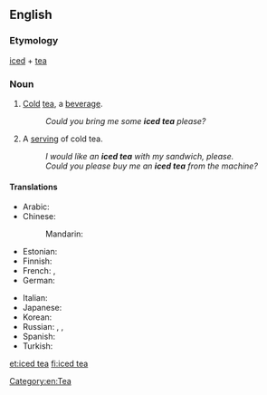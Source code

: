 ==English==
{{wikipedia}}

===Etymology===
[[iced]] + [[tea]]

===Noun===
{{en-noun|s}}
#{{uncountable}} [[cold|Cold]] [[tea]], a [[beverage]].
#:''Could you bring me some '''iced tea''' please?''
#{{countable}} A [[serving]] of cold tea.
#:''I would like an '''iced tea''' with my sandwich, please.''
#:''Could you please buy me an '''iced tea''' from the machine?''

====Translations====
{{trans-top|beverage}}
* Arabic: {{t-|ar|شاي مثلج|m|tr=shaay muthlij|sc=Arab}}
* Chinese:
*: Mandarin: {{t|zh|冰茶|tr=bīngchá|sc=Hani}}
* Estonian: {{t+|et|jäätee}}
* Finnish: {{t+|fi|jäätee}}
* French: {{t-|fr|thé glacé|m}}, {{qualifier|Switzerland}} {{t-|fr|thé froid|m}}
* German: {{t+|de|Eistee|m}}
{{trans-mid}}
* Italian: {{t-|it|tè freddo|m}}
* Japanese: {{t-|ja|アイスティー|tr=aisutī|sc=Jpan}}
* Korean: {{t-|ko|아이스 티|tr=aiseu ti|sc=Kore}}
* Russian: {{t-|ru|холодный чай|m|tr=xolódnyj čaj|sc=Cyrl}}, {{t-|ru|чай со льдом|m|tr=čaj so l'dóm|sc=Cyrl}}, {{t-|ru|чай-глясе|m|tr=čaj-gljasɛ́|sc=Cyrl}}
* Spanish: {{t-|es|té helado|m}}
* Turkish: {{t-|tr|buzlu çay}}
{{trans-bottom}}

[[et:iced tea]]
[[fi:iced tea]]

[[Category:en:Tea]]